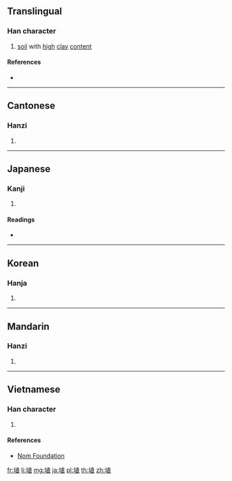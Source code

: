 {{character info/new}}
==Translingual==

===Han character===
{{Han char|rn=32|rad=土|as=08|sn=11|four=44116|canj=GJBM|ids=⿰土直}}

# [[soil]] with [[high]] [[clay]] [[content]]

====References====
* {{Han ref|kx=0231.050|dkj=05188|dj=0467.100|hdz=10450.030|uh=57F4|ud=22516|bh=D4B2|bd=54450}}

----

==Cantonese==

===Hanzi===
{{yue-hanzi|jyut=[[zik6]]|y=jik6}}

# {{defn|lang=yue|sort=土08}}

----

==Japanese==

===Kanji===
{{ja-kanji|grade=|rs=土08}}

# {{defn|lang=ja|sort=土08}}

====Readings====
* {{ja-readings|on=[[しょく]] (shoku)|kun=[[はに]] (hani)}}

----

==Korean==

===Hanja===
{{ko-hanja|hangeul=[[식]], [[치]]|rv=sik, chi|mr=sik, ch'i}}

# {{defn|lang=ko|sort=土08}}

----

==Mandarin==

===Hanzi===
{{cmn-hanzi|pin=[[zhí]] ([[zhi2]])|wg=chih<sup>2</sup>}}

# {{defn|lang=cmn|sort=土08}}

----

==Vietnamese==

===Han character===
{{vi-hantu|[[thực]]|rs=土08}}

# {{defn|lang=vi|sort=土08}}

====References====
* [http://nomfoundation.org/common/nom_details.php?codepoint=57f4 Nom Foundation]

[[fr:埴]]
[[li:埴]]
[[mg:埴]]
[[ja:埴]]
[[pl:埴]]
[[th:埴]]
[[zh:埴]]